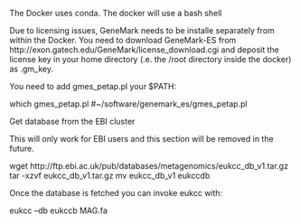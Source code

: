 The Docker uses conda. The docker will use a bash shell

Due to licensing issues, GeneMark needs to be installe separately from within the Docker.
You need to download GeneMark-ES from http://exon.gatech.edu/GeneMark/license_download.cgi and deposit the license key in your home directory (.e. the /root directory inside the docker) as .gm_key.

You need to add gmes_petap.pl your $PATH:

which gmes_petap.pl
#~/software/genemark_es/gmes_petap.pl

Get database from the EBI cluster

This will only work for EBI users and this section will be removed in the future.

wget http://ftp.ebi.ac.uk/pub/databases/metagenomics/eukcc_db_v1.tar.gz
tar -xzvf eukcc_db_v1.tar.gz
mv eukcc_db_v1  eukccdb

Once the database is fetched you can invoke eukcc with:

eukcc --db eukccb MAG.fa